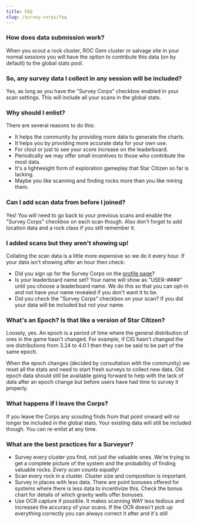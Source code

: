 ```yaml
---
title: FAQ
slug: /survey-corps/faq
---
```


### How does data submission work?
When you scout a rock cluster, ROC Gem cluster or salvage site in your normal sessions you will have the option to contribute this data (on by default) to the global stats pool.

### So, any survey data I collect in any session will be included?

Yes, as long as you have the "Survey Corps" checkbox enabled in your scan settings. This will include all your scans in the global stats.

### Why should I enlist?

There are several reasons to do this:
- It helps the community by providing more data to generate the charts.
- It helps you by providing more accurate data for your own use.
- For clout or just to see your score increase on the leaderboard.
- Periodically we may offer small incentives to those who contribute the most data.
- It's a lightweight form of exploration gameplay that Star Citizen so far is lacking.
- Maybe you like scanning and finding rocks more than you like mining them.

### Can I add scan data from before I joined?

Yes! You will need to go back to your previous scans and enable the "Survey Corps" checkbox on each scan though. Also don't forget to add location data and a rock class if you still remember it.

### I added scans but they aren't showing up!

Collating the scan data is a little more expensive so we do it every hour. If your data isn't showing after an hour then check:

- Did you sign up for the Survey Corps on the [profile page](https://regolith.rocks/profile/survey)?
- Is your leaderboard name set? Your name will show as "USER-####" until you choose a leaderboard name. We do this so that you can opt-in and not have your name revealed if you don't want it to be.
- Did you check the "Survey Corps" checkbox on your scan? If you did your data will be included but not your name.


### What's an Epoch? Is that like a version of Star Citizen?
Loosely, yes. An epoch is a period of time where the general distribution of ores in the game hasn't changed. For example, if CIG hasn't changed the ore distributions from 3.24 to 4.0.1 then they can be said to be part of the same epoch.

When the epoch changes (decided by consultation with the community) we reset all the stats and need to start fresh surveys to collect new data. Old epoch data should still be available going forward to help with the lack of data after an epoch change but before users have had time to survey it properly.


### What happens if I leave the Corps?
If you leave the Corps any scouting finds from that point onward will no longer be included in the global stats. Your existing data will still be included though. You can re-enlist at any time.

### What are the best practices for a Surveyor?

- Survey every cluster you find, not just the valuable ones. We're trying to get a complete picture of the system and the probability of finding valuable rocks. *Every scan counts equally!*
- Scan every rock in a cluster. Cluster size and composition is important.
- Survey in places with less data. There are point bonuses offered for systems where there is less data to incentivize this. Check the bonus chart for details of which gravity wells offer bonuses.
- Use OCR capture if possible. It makes scanning WAY less tedious and increases the accuracy of your scans. If the OCR doesn't pick up everything correctly you can always correct it after and it's still